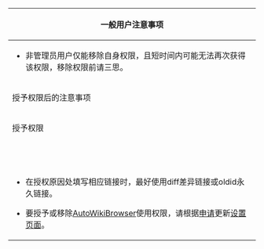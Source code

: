 <div id="userrights-summary">
<div style="font-size: small; float: right; ">{{Fullurl2|MediaWiki:Userrights-summary/zh|action=edit|编辑此通知}}</div>
<div style="font-size: small;">
{|class="wikitable"
|-
! colspan="4" | 一般用户注意事项
|-
| colspan="4" |
* 非管理员用户仅能移除自身权限，且短时间内可能无法再次获得该权限，移除权限前请三思。
|- class="sysop-show"
! scope="col" colspan="3" | {{int:Group-sysop}}授予权限后的注意事项
! {{int:Group-bureaucrat}}授予权限后的注意事项
|- class="sysop-show"
! 授予权限
! 在'''用户页'''加入
! 在'''对话页'''留下
| rowspan="9" |
* 将候选人用户页的{{IFUT|AdminNominee|bold=no}}替换为{{IFUT|Admin|bold=no}}、{{IFUT|Interface admin|bold=no}}或{{IFUT|Bcrat|bold=no}}。
* 更新[[Template:Bulletin|Template:Bulletin]]以及[[Template:AdvancedSiteNotices|Template:AdvancedSiteNotices]]内的公告。
* 将提名页加入[[Wikipedia:管理人员任免记录|Wikipedia:管理人员任免记录]]，登录提名及授权时间。
* 更新[[Wikipedia:管理员名单|Wikipedia:管理员名单]]。
* 提醒新管理员可以志愿加入邮件列表及在IRC中取得标识。
|- class="sysop-show"
| {{int:Group-rollbacker}}
| {{IFUT|Rollbacker topicon|bold=no}}
| <code>{{tls|Rollback granted|bold=no}}</code>
|- class="sysop-show"
| {{int:Group-patroller}}
| {{IFUT|Patroller topicon|bold=no}}
| {{IFUT|subst:Patrol granted|bold=no}}
|- class="sysop-show"
| {{int:Group-autoreviewer}}
| {{IFUT|Autoreviewer topicon|bold=no}}
| {{IFUT|subst:Autopatrol granted|bold=no}}
|- class="sysop-show"
| {{int:Group-ipblock-exempt}}
|
| {{IFUT|subst:Ipexempt granted|bold=no}}
|- class="sysop-show"
| {{int:Group-transwiki}}
| {{IFUT|Importer topicon|bold=no}}
| {{IFUT|subst:Importer granted|bold=no}}
|- class="sysop-show"
| {{int:Group-massmessage-sender}}
| {{IFUT|Massmessage-sender topicon|bold=no}}
| {{IFUT|subst:MMS granted|bold=no}}
|- class="sysop-show"
| {{int:Group-templateeditor}}
| {{IFUT|Template editor topicon|bold=no}}
| {{IFUT|subst:Template editor granted|bold=no}}
|- class="sysop-show"
| {{int:Group-confirmed}}
| {{IFUT|Confirmed topicon|bold=no}}
|
|- class="sysop-show"
| colspan="4" |
* 在授权原因处填写相应链接时，最好使用diff差异链接或oldid永久链接。
* {{int:Group-sysop}}要授予或移除[[WP:AWB|AutoWikiBrowser]]使用权限，请根据[[Wikipedia_talk:AutoWikiBrowser/CheckPage|申请]]更新[[Wikipedia:AutoWikiBrowser/CheckPage|设置页面]]。
|}
</div>
</div>